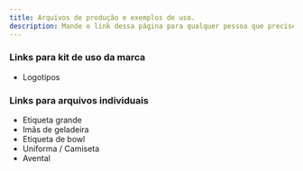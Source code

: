 ```yaml
---
title: Arquivos de produção e exemplos de uso.
description: Mande o link dessa página para qualquer pessoa que precise usar a marca.
---
```

### Links para kit de uso da marca
* Logotipos

### Links para arquivos individuais
* Etiqueta grande
* Imãs de geladeira
* Etiqueta de bowl
* Uniforma / Camiseta
* Avental
